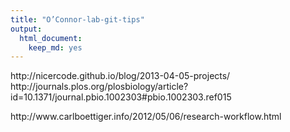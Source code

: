 ```yaml
---
title: "O’Connor-lab-git-tips"
output: 
  html_document: 
    keep_md: yes
---
```


http://nicercode.github.io/blog/2013-04-05-projects/
http://journals.plos.org/plosbiology/article?id=10.1371/journal.pbio.1002303#pbio.1002303.ref015

http://www.carlboettiger.info/2012/05/06/research-workflow.html